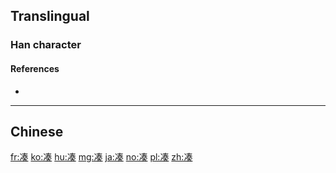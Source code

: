 {{also|湊}}
==Translingual==

===Han character===
{{Han char|rn=15|rad=冫|as=09|sn=11|four=3518|canj=IMQKK|ids=⿰冫奏 <small>(GT)</small>,⿰冫⿱𡗗夭 <small>(JK)</small>}}

====References====
* {{Han ref|kx=0133.091|dkj=01683|dj=0297.140|hdz=10299.140|uh=51D1|ud=20945}}

----

==Chinese==
{{zh-see|湊}}

[[fr:凑]]
[[ko:凑]]
[[hu:凑]]
[[mg:凑]]
[[ja:凑]]
[[no:凑]]
[[pl:凑]]
[[zh:凑]]